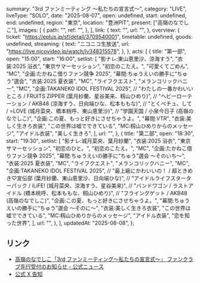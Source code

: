   summary: "3rd ファンミーティング 〜私たちの宣言式〜",
  category: "LIVE",
  liveType: "SOLO",
  date: "2025-08-07",
  open: undefined,
  start: undefined,
  end: undefined,
  region: "東京",
  location: "豊洲PIT",
  present: ["高嶺のなでしこ"],
  images: [
    {
      path: "",
      ref: "",
    },
  ],
  link: {
    text: "",
    url: "",
  },
  overview: {
    ticket: "https://eplus.jp/sf/detail/3709540001",
    timetable: undefined,
    goods: undefined,
    streaming: {
      text: "ニコニコ生放送",
      url: "https://live.nicovideo.jp/watch/lv348315578",
    },
  },
  acts: [
    {
      title: "第一部",
      open: "15:00",
      start: "16:00",
      setlist: [
        "影ナレ:東山恵里沙、涼海すう",
        "衣装:2025 浴衣",
        "東京サマーセッション",
        "初恋のこたえ。",
        "可愛くてごめん",
        "MC",
        "企画:たかねこ借りファン競争 2025",
        "幕間:ちゅうえいの勝手に“ちゅう”選会",
        "衣装:2025 夏衣装",
        "MC",
        "ライフクエスト",
        "メランコリックハニー",
        "MC",
        "企画:TAKANEKO IDOL FESTIVAL 2025",
        // "わたしの一番かわいいところ / FRUITS ZIPPER (葉月紗蘭、星谷美来、籾山ひめり)",
        // "ヘビーローテーション / AKB48 (涼海すう、日向端ひな、松本ももな)",
        // "とくべチュ、して / =LOVE (城月菜央、橋本桃呼、東山恵里沙)",
        // "学園天国 / 小泉今日子 (高嶺のなでしこ)",
        "企画:この夏、もっと好きにさせちゃうよ。",
        "幕間:VTR",
        "衣装:美しく生きろ衣装",
        "この世界は嘘でできている",
        "MC:籾山ひめりからのメッセージ",
        "アイドル衣装",
        "美しく生きろ",
      ],
      url: "",
    },
    {
      title: "第二部",
      open: "18:30",
      start: "19:30",
      setlist: [
        "影ナレ:城月菜央、葉月紗蘭",
        "衣装:2025 浴衣",
        "東京サマーセッション",
        "初恋のひと。",
        "初恋のこたえ。",
        "MC",
        "企画:たかねこ借りファン競争 2025",
        "幕間:ちゅうえいの勝手に“ちゅう”選会 〜そのいち〜",
        "衣装:2025 夏衣装",
        "MC",
        "ライフクエスト",
        "メランコリックハニー",
        "MC",
        "企画:TAKANEKO IDOL FESTIVAL 2025",
        // "最上級にかわいいの！ / 超ときめき♡宣伝部 (葉月紗蘭、東山恵里沙、日向端ひな)",
        // "アイドルライフスターターパック / iLiFE! (城月菜央、涼海すう、星谷美来)",
        // "バンドワゴン / ラストアイドル (橋本桃呼、松本ももな、籾山ひめり)",
        // "フライングゲット / AKB48 (高嶺のなでしこ)",
        "企画:この夏、もっと好きにさせちゃうよ。",
        "幕間:ちゅうえいの勝手に“ちゅう”選会 〜そのに〜",
        "衣装:美しく生きろ衣装",
        "この世界は嘘でできている",
        "MC:籾山ひめりからのメッセージ",
        "アイドル衣装",
        "恋を知った世界",
      ],
      url: "",
    },
  ],
  updatedAt: "2025-08-08",
};

## リンク

- [高嶺のなでしこ「3rd ファンミーティング〜私たちの宣言式〜」 ファンクラブ先行受付のお知らせ - 公式ニュース](https://takanenonadeshiko.jp/?p=3799)
- [公式 X 告知](https://x.com/takanenofficial/status/1922614942340948300)
